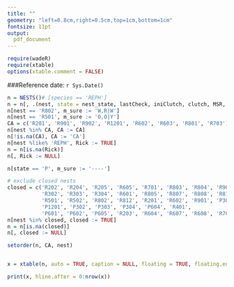 ```yaml
---
title: ""
geometry: "left=0.8cm,right=0.5cm,top=1cm,bottom=1cm"
fontsize: 11pt
output:
  pdf_document
---
```


```r
require(wadeR)
require(xtable)
options(xtable.comment = FALSE)
```

###Reference date: `r Sys.Date()`

```r
n = NESTS()# [species == 'REPH']
n = n[, .(nest, state = nest_state, lastCheck, iniClutch, clutch, MSR, IN, m_sure, f_sure)]
n[nest == 'R802', m_sure := 'W,R|W']
n[nest == 'R501', m_sure := 'O,O|Y']
CA = c('R201', 'R901', 'R902', 'R1201', 'R602', 'R603', 'R801', 'R703')
n[nest %in% CA, CA := CA]
n[!is.na(CA), CA := 'CA']
n[nest %like% 'REPH', Rick := TRUE]
n = n[is.na(Rick)]
n[, Rick := NULL]

n[state == 'P', m_sure := '----']

# exclude closed nests
closed = c('R202', 'R204', 'R205', 'R605', 'R701', 'R803', 'R804', 'R904', 'R909', 'R1201', 'R801', 'R902',
           'R302', 'R303', 'R304', 'R601', 'R805', 'R807', 'R808', 'R810',
           'R501', 'R502', 'R802', 'R812', 'R201', 'R602', 'R901', 'P301', 'P603', 'P801',
           'P1201', 'P302', 'P303', 'P304', 'P604', 'R401',
           'P601', 'P602', 'P605', 'R203', 'R604', 'R607', 'R608', 'R702', 'R809', 'R811', 'R903', 'R905', 'R906', 'R603', 'R703')
n[nest %in% closed, closed := TRUE]
n = n[is.na(closed)]
n[, closed := NULL]

setorder(n, CA, nest)


x = xtable(n, auto = TRUE, caption = NULL, floating = TRUE, floating.environment = "sidewaystable", latex.environments = "" )

print(x, hline.after = 0:nrow(x))

```






